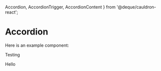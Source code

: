   Accordion,
  AccordionTrigger,
  AccordionContent
} from '@deque/cauldron-react';

<Head>
  <title>Accordion</title>
</Head>

# Accordion

Here is an example component:

<Accordion>
  <AccordionTrigger>Testing</AccordionTrigger>
  <AccordionContent>
    <p>Hello</p>
  </AccordionContent>
</Accordion>

